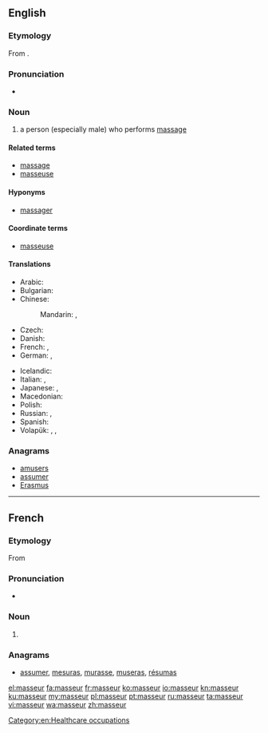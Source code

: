 {{also|Masseur}}
==English==

===Etymology===
From {{etyl|fr}} {{term|masseur|lang=fr}}.

===Pronunciation===
* {{a|US}} {{IPA|/məˈsuːɹ/|/məˈsɚ/}}

===Noun===
{{en-noun}}

# {{context|massage}} a person (especially male) who performs [[massage]]

====Related terms====
* [[massage]]
* [[masseuse]]

====Hyponyms====
* [[massager]]

====Coordinate terms====
* [[masseuse]]

====Translations====
{{trans-top|a person who performs massage}}
* Arabic: {{t|ar|مدلك|m|tr=mudállik|sc=Arab}}
* Bulgarian: {{t+|bg|масажист|m|tr=masažíst|sc=Cyrl}}
* Chinese:
*: Mandarin: {{t|zh|按摩師|sc=Hani}}, {{t|zh|按摩师|tr=ànmóshī|sc=Hani}}
* Czech: {{t+|cs|masér|m}}
* Danish: {{t-|da|massør|c}}
* French: {{t+|fr|masseur|m}}, {{t+|fr|masseuse|f}}
* German: {{t+|de|Masseur|m}}, {{t+|de|Masseurin|f}}
{{trans-mid}}
* Icelandic: {{t-|is|nuddari|m}}
* Italian: {{t-|it|massaggiatore|m}}, {{t-|it|massaggiatrice|f}}
* Japanese: {{t-|ja|マッサージ師|tr=massāji-shi|sc=Jpan}}, {{t+|ja|按摩|tr=あんま, anma|sc=Jpan}}
* Macedonian: {{t-|mk|масер|m|tr=máser}}
* Polish: {{t+|pl|masażysta|m}}
* Russian: {{t+|ru|массажист|m|tr=massažíst}}, {{t+|ru|массажистка|f|tr=massažístka}}
* Spanish: {{t+|es|masajista|m|f}}
* Volapük: {{qualifier|male or female}} {{t-|vo|masetan}}, {{qualifier|male}} {{t-|vo|himasetan}}, {{qualifier|female}} {{t-|vo|jimasetan}}
{{trans-bottom}}

===Anagrams===
* [[amusers#English|amusers]]
* [[assumer#English|assumer]]
* [[Erasmus#English|Erasmus]]

[[Category:en:Healthcare occupations]]

----

==French==

===Etymology===
From {{suffix|masser|eur|lang=fr}}

===Pronunciation===
* {{IPA|/masœʁ/|lang=fr}}

===Noun===
{{fr-noun|m|f=masseuse}}

# {{massage|lang=fr}} {{l|en|masseur}}

===Anagrams===
* [[assumer#French|assumer]], [[mesuras#French|mesuras]], [[murasse#French|murasse]], [[museras#French|museras]], [[résumas#French|résumas]]

[[el:masseur]]
[[fa:masseur]]
[[fr:masseur]]
[[ko:masseur]]
[[io:masseur]]
[[kn:masseur]]
[[ku:masseur]]
[[my:masseur]]
[[pl:masseur]]
[[pt:masseur]]
[[ru:masseur]]
[[ta:masseur]]
[[vi:masseur]]
[[wa:masseur]]
[[zh:masseur]]